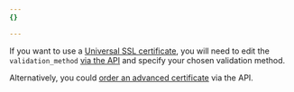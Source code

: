 ```yaml
---
{}

---
```


If you want to use a [Universal SSL certificate](/ssl/edge-certificates/universal-ssl/enable-universal-ssl/), you will need to edit the `validation_method` [via the API](/api/operations/ssl-verification-edit-ssl-certificate-pack-validation-method) and specify your chosen validation method.

Alternatively, you could [order an advanced certificate](/ssl/edge-certificates/advanced-certificate-manager/manage-certificates/#create-a-certificate) via the API.
